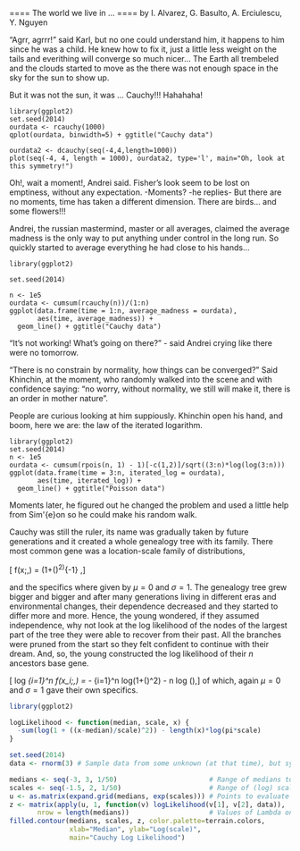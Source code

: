 
====
The world we live in ...
====
by I. Alvarez, G. Basulto, A. Erciulescu, Y. Nguyen


"Agrr, agrrr!" said Karl, but no one could understand him, it happens to him since he was a child. He knew how to fix it, just a little less weight on the tails and everithing will converge so much nicer... The Earth all trembeled and the clouds started to move as the there was not enough space in the sky for the sun to show up. 

But it was not the sun, it was ... Cauchy!!! Hahahaha!
```r1
library(ggplot2)
set.seed(2014)
ourdata <- rcauchy(1000)
qplot(ourdata, binwidth=5) + ggtitle("Cauchy data")

ourdata2 <- dcauchy(seq(-4,4,length=1000))
plot(seq(-4, 4, length = 1000), ourdata2, type='l', main="Oh, look at this symmetry!")
```

Oh!, wait a moment!, Andrei said. 
Fisher's look seem to be lost on emptiness, without any expectation. -Moments? -he replies- But there are no moments, time has taken a different dimension. There are birds... and some flowers!!!

Andrei, the russian mastermind, master or all averages, claimed the average madness is the only way to put anything under control in the long run. So quickly started to average everything he had close to his hands...

```r2
library(ggplot2)

set.seed(2014)

n <- 1e5
ourdata <- cumsum(rcauchy(n))/(1:n)
ggplot(data.frame(time = 1:n, average_madness = ourdata), 
       aes(time, average_madness)) + 
  geom_line() + ggtitle("Cauchy data")
```

"It's not working! What's going on there?" - said Andrei crying like there were no tomorrow. 

"There is no constrain by normality, how things can be converged?" Said Khinchin, at the moment, who randomly walked into the scene and with confidence saying: "no worry, without normality, we still will make it, there is an order in  mother nature". 

People are curious looking at him suppiously. Khinchin open his hand, and boom, here we are: the law of the iterated logarithm.

```r3
library(ggplot2)
set.seed(2014)
n <- 1e5
ourdata <- cumsum(rpois(n, 1) - 1)[-c(1,2)]/sqrt((3:n)*log(log(3:n)))
ggplot(data.frame(time = 3:n, iterated_log = ourdata), 
       aes(time, iterated_log)) + 
  geom_line() + ggtitle("Poisson data")

```

Moments later, he figured out he changed the problem and used a little help from Sim\'{e}on so he could make his random walk.

Cauchy was still the ruler, its name was gradually taken by future generations and it created a whole genealogy tree with its family. There most common gene was a location-scale family of distributions,

\[ f(x;\mu,\sigma) = \frac{1}{\pi \sigma} (1+(\frac{x-\mu}{\sigma})^2)^{-1} ,\]

and the specifics where given by $\mu=0$ and $\sigma=1$. The genealogy tree grew bigger and bigger and after many generations living in different eras and environmental changes, their dependence decreased and they started to differ more and more. Hence, the young \textit{Cauchy's} wondered, if they assumed independence, why not look at the log likelihood of the nodes of the largest part of the tree they were able to recover from their past. All the branches were pruned from the start so they felt confident to continue with their dream. And, so, the young \textit{Cauchy's} constructed the log likelihood of their $n$ ancestors base gene.


\[ log \prod_{i=1}^n f(x_i;\mu,\sigma) = - \sum_{i=1}^n log(1+(\frac{x_i-\mu}{\sigma})^2) - n log (\pi \sigma),\]
 of which, again $\mu=0$ and $\sigma=1$ gave their own specifics. 


```r
library(ggplot2)

logLikelihood <- function(median, scale, x) {
  -sum(log(1 + ((x-median)/scale)^2)) - length(x)*log(pi*scale)
}

set.seed(2014)
data <- rnorm(3) # Sample data from some unknown (at that time), but symmetric distribution

medians <- seq(-3, 3, 1/50)                       # Range of medians to plot
scales <- seq(-1.5, 2, 1/50)                      # Range of (log) scales to plot
u <- as.matrix(expand.grid(medians, exp(scales))) # Points to evaluate
z <- matrix(apply(u, 1, function(v) logLikelihood(v[1], v[2], data)),
       nrow = length(medians))                    # Values of Lambda on the grid
filled.contour(medians, scales, z, color.palette=terrain.colors, 
               xlab="Median", ylab="Log(scale)",
               main="Cauchy Log Likelihood")
```
